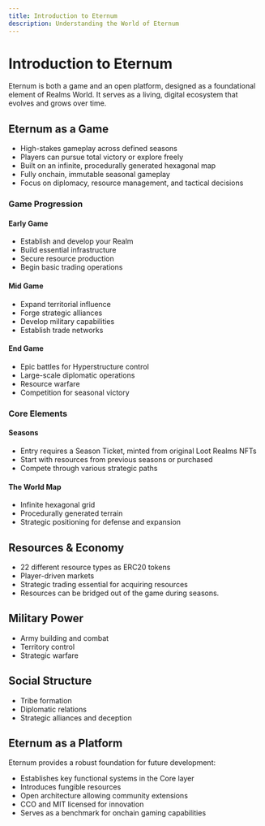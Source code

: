 ```yaml
---
title: Introduction to Eternum
description: Understanding the World of Eternum
---
```


# Introduction to Eternum

Eternum is both a game and an open platform, designed as a foundational element of Realms World. It serves as a living,
digital ecosystem that evolves and grows over time.

## Eternum as a Game

- High-stakes gameplay across defined seasons
- Players can pursue total victory or explore freely
- Built on an infinite, procedurally generated hexagonal map
- Fully onchain, immutable seasonal gameplay
- Focus on diplomacy, resource management, and tactical decisions

### Game Progression

#### Early Game

- Establish and develop your Realm
- Build essential infrastructure
- Secure resource production
- Begin basic trading operations

#### Mid Game

- Expand territorial influence
- Forge strategic alliances
- Develop military capabilities
- Establish trade networks

#### End Game

- Epic battles for Hyperstructure control
- Large-scale diplomatic operations
- Resource warfare
- Competition for seasonal victory

### Core Elements

#### Seasons

- Entry requires a Season Ticket, minted from original Loot Realms NFTs
- Start with resources from previous seasons or purchased
- Compete through various strategic paths

#### The World Map

- Infinite hexagonal grid
- Procedurally generated terrain
- Strategic positioning for defense and expansion

## Resources & Economy

- 22 different resource types as ERC20 tokens
- Player-driven markets
- Strategic trading essential for acquiring resources
- Resources can be bridged out of the game during seasons.

## Military Power

- Army building and combat
- Territory control
- Strategic warfare

## Social Structure

- Tribe formation
- Diplomatic relations
- Strategic alliances and deception

## Eternum as a Platform

Eternum provides a robust foundation for future development:

- Establishes key functional systems in the Core layer
- Introduces fungible resources
- Open architecture allowing community extensions
- CCO and MIT licensed for innovation
- Serves as a benchmark for onchain gaming capabilities
